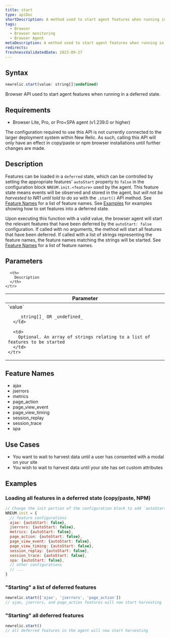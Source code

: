 ```yaml
---
title: start
type: apiDoc
shortDescription: A method used to start agent features when running in a deferred state
tags:
  - Browser
  - Browser monitoring
  - Browser Agent
metaDescription: A method used to start agent features when running in a deferred state
redirects:
freshnessValidatedDate: 2023-09-27
---
```


## Syntax

```js
newrelic.start(value: string[]|undefined)
```

Browser API used to start agent features when running in a deferred state.

## Requirements

* Browser Lite, Pro, or Pro+SPA agent (v1.239.0 or higher)
 
 <Callout variant="important">
The configuration required to use this API is not currently connected to the larger deployment system within New Relic. As such, calling this API will only have an effect in copy/paste or npm browser installations until further changes are made.
 </Callout>


## Description

Features can be loaded in a `deferred` state, which can be controlled by setting the appropriate features' `autoStart` property to `false` in the configuration block `NREUM.init.<feature>` used by the agent. This feature state means events will be observed and stored in the agent, but *will not be harvested to NR1 until told to do so* with the `.start()` API method. See [Feature Names]('#feature-names') for a list of feature names. See [Examples]('#examples') for examples showing how to set features into a deferred state.

Upon executing this function with a valid value, the browser agent will start the relevant features that have been deferred by the `autoStart: false` configuration. If called with no arguments, the method will start all features that have been deferred.
If called with a list of strings representing the feature names, the feature names matching the strings will be started.  See [Feature Names]('#feature-names') for a list of feature names.

## Parameters

<table>
  <thead>
    <tr>
      <th width="25%">
        Parameter
      </th>

      <th>
        Description
      </th>
    </tr>
  </thead>

  <tbody>
    <tr>
      <td>
        `value`

        _string[]_ OR _undefined_
      </td>

      <td>
        Optional. An array of strings relating to a list of features to be started
      </td>
    </tr>
  </tbody>
</table>

## Feature Names
* ajax
* jserrors
* metrics
* page_action
* page_view_event
* page_view_timing
* session_replay
* session_trace
* spa

## Use Cases
* You want to wait to harvest data until a user has consented with a modal on your site
* You wish to wait to harvest data until your site has set custom attributes

## Examples

### Loading all features in a deferred state (copy/paste, NPM)
```js
// Change the init portion of the configuration block to add `autoStart: false` to any features desired to load in a deferred state
NREUM.init = {
  // feature configurations
  ajax: {autoStart: false},
  jserrors: {autoStart: false},
  metrics: {autoStart: false},
  page_action: {autoStart: false},
  page_view_event: {autoStart: false},
  page_view_timing: {autoStart: false},
  session_replay: {autoStart: false},
  session_trace: {autoStart: false},
  spa: {autoStart: false},
  // other configurations
  // ...
}
```

### "Starting" a list of deferred features

```js
newrelic.start(['ajax', 'jserrors', 'page_action'])
// ajax, jserrors, and page_action features will now start harvesting
```

### "Starting" all deferred features

```js
newrelic.start()
// all deferred features in the agent will now start harvesting
```
